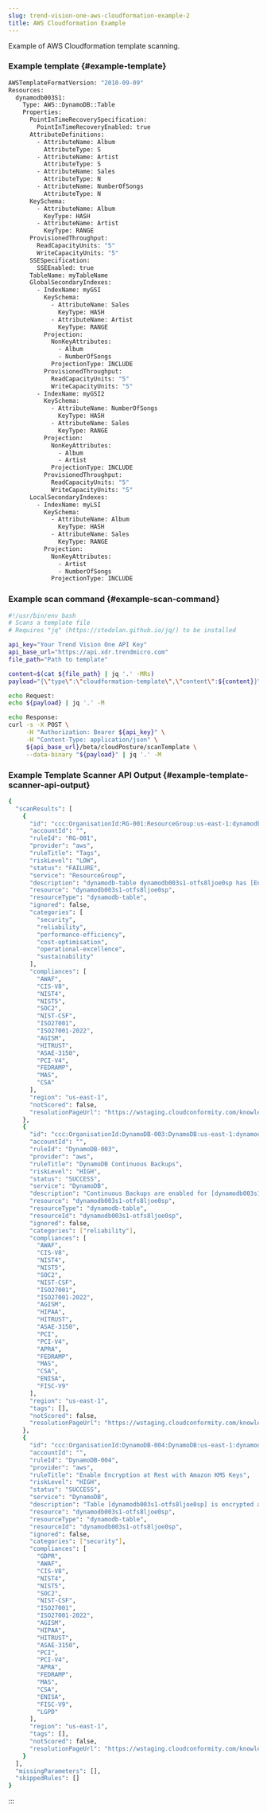 ```yaml
---
slug: trend-vision-one-aws-cloudformation-example-2
title: AWS Cloudformation Example
---
```

Example of AWS Cloudformation template scanning.

### Example template {#example-template}

```bash
AWSTemplateFormatVersion: "2010-09-09"
Resources:
  dynamodb003S1:
    Type: AWS::DynamoDB::Table
    Properties:
      PointInTimeRecoverySpecification:
        PointInTimeRecoveryEnabled: true
      AttributeDefinitions:
        - AttributeName: Album
          AttributeType: S
        - AttributeName: Artist
          AttributeType: S
        - AttributeName: Sales
          AttributeType: N
        - AttributeName: NumberOfSongs
          AttributeType: N
      KeySchema:
        - AttributeName: Album
          KeyType: HASH
        - AttributeName: Artist
          KeyType: RANGE
      ProvisionedThroughput:
        ReadCapacityUnits: "5"
        WriteCapacityUnits: "5"
      SSESpecification:
        SSEEnabled: true
      TableName: myTableName
      GlobalSecondaryIndexes:
        - IndexName: myGSI
          KeySchema:
            - AttributeName: Sales
              KeyType: HASH
            - AttributeName: Artist
              KeyType: RANGE
          Projection:
            NonKeyAttributes:
              - Album
              - NumberOfSongs
            ProjectionType: INCLUDE
          ProvisionedThroughput:
            ReadCapacityUnits: "5"
            WriteCapacityUnits: "5"
        - IndexName: myGSI2
          KeySchema:
            - AttributeName: NumberOfSongs
              KeyType: HASH
            - AttributeName: Sales
              KeyType: RANGE
          Projection:
            NonKeyAttributes:
              - Album
              - Artist
            ProjectionType: INCLUDE
          ProvisionedThroughput:
            ReadCapacityUnits: "5"
            WriteCapacityUnits: "5"
      LocalSecondaryIndexes:
        - IndexName: myLSI
          KeySchema:
            - AttributeName: Album
              KeyType: HASH
            - AttributeName: Sales
              KeyType: RANGE
          Projection:
            NonKeyAttributes:
              - Artist
              - NumberOfSongs
            ProjectionType: INCLUDE
```

### Example scan command {#example-scan-command}

```bash
#!/usr/bin/env bash
# Scans a template file
# Requires "jq" (https://stedolan.github.io/jq/) to be installed

api_key="Your Trend Vision One API Key"
api_base_url="https://api.xdr.trendmicro.com"
file_path="Path to template"

content=$(cat ${file_path} | jq '.' -MRs)
payload="{\"type\":\"cloudformation-template\",\"content\":${content}}"

echo Request:
echo ${payload} | jq '.' -M

echo Response:
curl -s -X POST \
     -H "Authorization: Bearer ${api_key}" \
     -H "Content-Type: application/json" \
     ${api_base_url}/beta/cloudPosture/scanTemplate \
     --data-binary "${payload}" | jq '.' -M
```

### Example Template Scanner API Output {#example-template-scanner-api-output}

```bash
{
  "scanResults": [
    {
      "id": "ccc:OrganisationId:RG-001:ResourceGroup:us-east-1:dynamodb003s1-otfs8ljoe0sp",
      "accountId": "",
      "ruleId": "RG-001",
      "provider": "aws",
      "ruleTitle": "Tags",
      "riskLevel": "LOW",
      "status": "FAILURE",
      "service": "ResourceGroup",
      "description": "dynamodb-table dynamodb003s1-otfs8ljoe0sp has [Environment, Role, Owner, Name] tags missing",
      "resource": "dynamodb003s1-otfs8ljoe0sp",
      "resourceType": "dynamodb-table",
      "ignored": false,
      "categories": [
        "security",
        "reliability",
        "performance-efficiency",
        "cost-optimisation",
        "operational-excellence",
        "sustainability"
      ],
      "compliances": [
        "AWAF",
        "CIS-V8",
        "NIST4",
        "NIST5",
        "SOC2",
        "NIST-CSF",
        "ISO27001",
        "ISO27001-2022",
        "AGISM",
        "HITRUST",
        "ASAE-3150",
        "PCI-V4",
        "FEDRAMP",
        "MAS",
        "CSA"
      ],
      "region": "us-east-1",
      "notScored": false,
      "resolutionPageUrl": "https://wstaging.cloudconformity.com/knowledge-base/aws/ResourceGroup/tags.html"
    },
    {
      "id": "ccc:OrganisationId:DynamoDB-003:DynamoDB:us-east-1:dynamodb003s1-otfs8ljoe0sp",
      "accountId": "",
      "ruleId": "DynamoDB-003",
      "provider": "aws",
      "ruleTitle": "DynamoDB Continuous Backups",
      "riskLevel": "HIGH",
      "status": "SUCCESS",
      "service": "DynamoDB",
      "description": "Continuous Backups are enabled for [dynamodb003s1-otfs8ljoe0sp]",
      "resource": "dynamodb003s1-otfs8ljoe0sp",
      "resourceType": "dynamodb-table",
      "resourceId": "dynamodb003s1-otfs8ljoe0sp",
      "ignored": false,
      "categories": ["reliability"],
      "compliances": [
        "AWAF",
        "CIS-V8",
        "NIST4",
        "NIST5",
        "SOC2",
        "NIST-CSF",
        "ISO27001",
        "ISO27001-2022",
        "AGISM",
        "HIPAA",
        "HITRUST",
        "ASAE-3150",
        "PCI",
        "PCI-V4",
        "APRA",
        "FEDRAMP",
        "MAS",
        "CSA",
        "ENISA",
        "FISC-V9"
      ],
      "region": "us-east-1",
      "tags": [],
      "notScored": false,
      "resolutionPageUrl": "https://wstaging.cloudconformity.com/knowledge-base/aws/DynamoDB/continuous-backups.html"
    },
    {
      "id": "ccc:OrganisationId:DynamoDB-004:DynamoDB:us-east-1:dynamodb003s1-otfs8ljoe0sp",
      "accountId": "",
      "ruleId": "DynamoDB-004",
      "provider": "aws",
      "ruleTitle": "Enable Encryption at Rest with Amazon KMS Keys",
      "riskLevel": "HIGH",
      "status": "SUCCESS",
      "service": "DynamoDB",
      "description": "Table [dynamodb003s1-otfs8ljoe0sp] is encrypted at rest using the AWS managed key or Customer managed key",
      "resource": "dynamodb003s1-otfs8ljoe0sp",
      "resourceType": "dynamodb-table",
      "resourceId": "dynamodb003s1-otfs8ljoe0sp",
      "ignored": false,
      "categories": ["security"],
      "compliances": [
        "GDPR",
        "AWAF",
        "CIS-V8",
        "NIST4",
        "NIST5",
        "SOC2",
        "NIST-CSF",
        "ISO27001",
        "ISO27001-2022",
        "AGISM",
        "HIPAA",
        "HITRUST",
        "ASAE-3150",
        "PCI",
        "PCI-V4",
        "APRA",
        "FEDRAMP",
        "MAS",
        "CSA",
        "ENISA",
        "FISC-V9",
        "LGPD"
      ],
      "region": "us-east-1",
      "tags": [],
      "notScored": false,
      "resolutionPageUrl": "https://wstaging.cloudconformity.com/knowledge-base/aws/DynamoDB/encrypted-with-cmk.html"
    }
  ],
  "missingParameters": [],
  "skippedRules": []
}
```
:::
